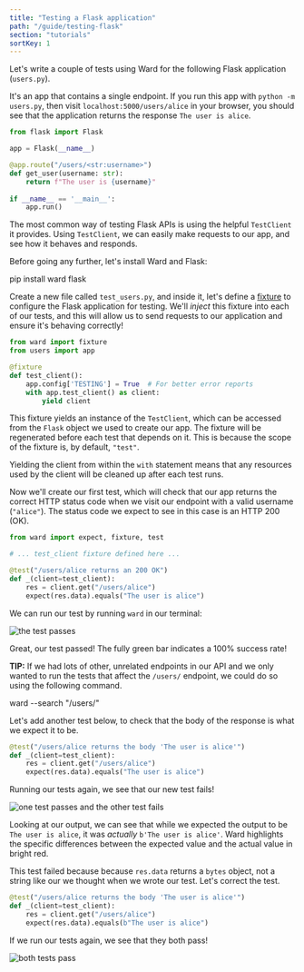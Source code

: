 ```yaml
---
title: "Testing a Flask application"
path: "/guide/testing-flask"
section: "tutorials"
sortKey: 1
---
```


Let's write a couple of tests using Ward for the following Flask application (`users.py`).

It's an app that contains a single endpoint. If you run this app with `python -m users.py`,
then visit `localhost:5000/users/alice` in your browser, you should see that the application
returns the response `The user is alice`.

```python
from flask import Flask

app = Flask(__name__)

@app.route("/users/<str:username>")
def get_user(username: str):
    return f"The user is {username}"
    
if __name__ == '__main__':
    app.run()
```

The most common way of testing Flask APIs is using the helpful `TestClient` it provides.
Using `TestClient`, we can easily make requests to our app, and see how it behaves and responds.

Before going any further, let's install Ward and Flask:

<TerminalCommand>
pip install ward flask
</TerminalCommand>

Create a new file called `test_users.py`, and inside it, let's define a [fixture](/guide/fixtures) to configure
the Flask application for testing. We'll *inject* this fixture into each of our tests, and this will allow us to
send requests to our application and ensure it's behaving correctly!

```python
from ward import fixture
from users import app

@fixture
def test_client():
    app.config['TESTING'] = True  # For better error reports    
    with app.test_client() as client:
        yield client
```

This fixture yields an instance of the `TestClient`, which can be accessed from the `Flask` object we
used to create our app. The fixture will be regenerated before each test that depends on it. This is 
because the scope of the fixture is, by default, `"test"`.

Yielding the client from within the `with` statement means that any resources
used by the client will be cleaned up after each test runs.

Now we'll create our first test, which will check that our app returns the correct HTTP status code when we
visit our endpoint with a valid username (`"alice"`). The status code we expect to see in this case is an HTTP 200 (OK).

```python
from ward import expect, fixture, test

# ... test_client fixture defined here ...

@test("/users/alice returns an 200 OK")
def _(client=test_client):
    res = client.get("/users/alice")
    expect(res.data).equals("The user is alice")
```

We can run our test by running `ward` in our terminal:

![the test passes](../../images/ward_flask_1.png)

Great, our test passed! The fully green bar indicates a 100% success rate!

**<Blue>TIP:</Blue>** If we had lots of other, unrelated endpoints in our API and we only wanted
to run the tests that affect the `/users/` endpoint, we could do so using the following command.

<TerminalCommand>
ward --search <Blue>"/users/"</Blue>
</TerminalCommand>

Let's add another test below, to check that the body of the response is what we
expect it to be.

```python
@test("/users/alice returns the body 'The user is alice'")
def _(client=test_client):
    res = client.get("/users/alice")
    expect(res.data).equals("The user is alice")
```

Running our tests again, we see that our new test fails!

![one test passes and the other test fails](../../images/ward_flask_2.png)

Looking at our output, we can see that while we expected the output to 
be `The user is alice`, it was *actually* `b'The user is alice'`. Ward
highlights the specific differences between the expected value and the actual
 value in bright red. 

This test failed because because `res.data` returns a `bytes` object, not a string like our
we thought when we wrote our test. Let's correct the test.

```python
@test("/users/alice returns the body 'The user is alice'")
def _(client=test_client):
    res = client.get("/users/alice")
    expect(res.data).equals(b"The user is alice")
```

If we run our tests again, we see that they both pass!

![both tests pass](../../images/ward_flask_3.png)

